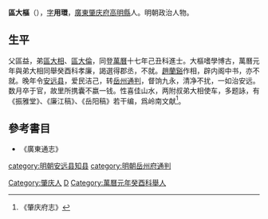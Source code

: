 '''區大樞'''（{{bd|？||？|}}），[[表字|字]]'''用環'''，[[廣東|廣東]][[肇庆府|肇庆府]][[高明縣|高明縣]]人。明朝政治人物。

==生平==
父區益，弟[[區大相|區大相]]、[[區大倫|區大倫]]，同登[[萬曆|萬曆]]十七年己丑科進士。大樞嗜學博古，萬曆元年與弟大相同舉癸酉科孝廉，謁選得郡丞，不就。[[赵志皋|趙蘭谿]]作相，辟内阁中书，亦不就。晚年令[[安远县|安远县]]，爱民洁己，转[[岳州|岳州]][[通判|通判]]，督饷九永，清净不扰，一如治安远。数月卒于官，故里所携囊不嬴一钱。性喜佳山水，两附叔弟大相使车，多题詠，有《振雅堂》、《廉江稿》、《岳阳稿》若干编，爲岭南文献<ref>《肇庆府志》</ref>。

== 參考書目 ==
{{reflist}}
*《廣東通志》

{{DEFAULTSORT:Ou區}}
[[category:明朝安远县知县|category:明朝安远县知县]]
[[category:明朝岳州府通判|category:明朝岳州府通判]]
[[Category:肇庆人|Category:肇庆人]]
[[Category:區姓|D]]
[[Category:萬曆元年癸酉科舉人|Category:萬曆元年癸酉科舉人]]